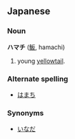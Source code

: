 ==Japanese==
===Noun===
'''ハマチ''' ([[魬]], hamachi)

# young [[yellowtail]].

===Alternate spelling===
*[[はまち]]

===Synonyms===
*[[いなだ]]
